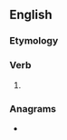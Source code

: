 ==English==

===Etymology===
{{suffix|demand|est|lang=en}}

===Verb===
{{head|en|verb form}}

# {{en-archaic second-person singular of|demand}}

===Anagrams===
* {{anagrams|en|a=addeemnst|damnedest|maddenest}}